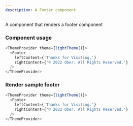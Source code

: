 ```yaml
---
description: A Footer component.
---
```



A component that renders a footer component

### Component usage

```js
<ThemeProvider theme={lightTheme()}>
  <Footer
    leftContent={'Thanks for Visiting.'}
    rightContent={'© 2022 Ober. All Rights Reserved.'}
  />
</ThemeProvider>
```

### Render sample footer

```js live
<ThemeProvider theme={lightTheme()}>
  <Footer
    leftContent={'Thanks for Visiting.'}
    rightContent={'© 2022 Ober. All Rights Reserved.'}
  />
</ThemeProvider>
```
